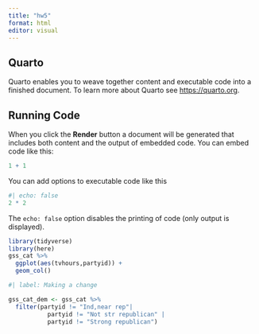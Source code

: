 ```yaml
---
title: "hw5"
format: html
editor: visual
---
```


## Quarto

Quarto enables you to weave together content and executable code into a finished document. To learn more about Quarto see <https://quarto.org>.

## Running Code

When you click the **Render** button a document will be generated that includes both content and the output of embedded code. You can embed code like this:

```r
1 + 1
```

You can add options to executable code like this

```r
#| echo: false
2 * 2
```

The `echo: false` option disables the printing of code (only output is displayed).

```r
library(tidyverse)
library(here)
gss_cat %>% 
  ggplot(aes(tvhours,partyid)) +
  geom_col()
```

```r
#| label: Making a change

gss_cat_dem <- gss_cat %>% 
  filter(partyid != "Ind,near rep"|
           partyid != "Not str republican" |
           partyid != "Strong republican")

```
